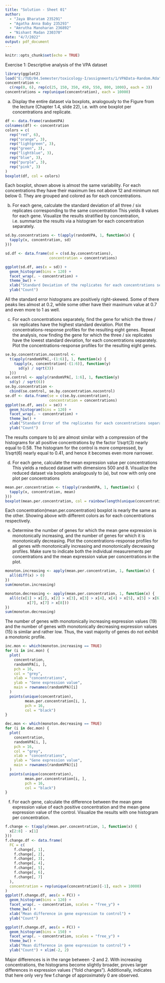 ```yaml
---
title: "Solution - Sheet 01"
author: 
  - "Jaya Bharatam 235291"
  - "Agatha Anna Baby 235293"
  - "Amrutha Manoharan 236892"
  - "Nishant Madan 230370"
date: "4/7/2022"
output: pdf_document
---
```


```r
knitr::opts_chunk$set(echo = TRUE)
```

Exercise 1: Descriptive analysis of the VPA dataset

```r
library(ggplot2)
load("E:/TUD/04.Semester/toxicology-I/assignments/1/VPAData-Random.Rda")
concentration <-
  c(rep(0, 6), rep(c(25, 150, 350, 450, 550, 800, 1000), each = 3))
concentrations = rep(unique(concentration), each = 10000)
```

(a) Display the entire dataset via boxplots, analogously to the Figure from the lecture (Chapter
1.4, slide 22), i.e. with one boxplot per concentrations and replicate.

```r
df <- data.frame(randomVPA)
colnames(df) <- concentration
colors = c(
  rep("red", 6),
  rep("orange", 3),
  rep("lightgreen", 3),
  rep("green", 3),
  rep("lightblue", 3),
  rep("blue", 3),
  rep("purple", 3),
  rep("pink", 3)
)
boxplot(df, col = colors)
```
Each boxplot, shown above is almost the same variability. For each concentrations they have their maximum lies not above 12 and minimum not below 0. They are grouped and colored as for each concentrations.


(b) For each gene, calculate the standard deviation of all three / six replicates corresponding to
the same concentration This yields 8 values for each gene. Visualize the results stratified by
concentration, i.e. summarize the results via a histogram for each concentration separately.

```r
sd.by.concentrations <- t(apply(randomVPA, 1, function(x) {
  tapply(x, concentration, sd)
}))

sd.df <- data.frame(sd = c(sd.by.concentrations),
                    concentration = concentrations)

ggplot(sd.df, aes(x = sd)) +
  geom_histogram(bins = 120) +
  facet_wrap(. ~ concentration) +
  theme_bw() +
  xlab("Standard Deviation of the replicates for each concentrations separately") +
  ylab("Count")
```
All the standard error histograms are positively right-skewed. Some of there peaks lies almost at 0.2, while some other have their maximum value at 0.7 and even more to 1 as well. 

(c) For each concentrations separately, find the gene for which the three / six replicates have the
highest standard deviation. Plot the concentrations-response profiles for the resulting eight
genes. Repeat the analysis, now finding the gene for which the three / six replicates have
the lowest standard deviation, for each concentrations separately. Plot the concentrations-response
profiles for the resulting eight genes.

```r
se.by.concentration.nocontrol <-
  t(apply(randomVPA[,-(1:6)], 1, function(x) {
    tapply(x, concentration[-(1:6)], function(y)
      sd(y) / sqrt(3))
  }))
se.control <- apply(randomVPA[, 1:6], 1, function(y)
  sd(y) / sqrt(6))
se.by.concentration <-
  cbind(se.control, se.by.concentration.nocontrol)
se.df <- data.frame(se = c(se.by.concentration),
                    concentration = concentrations)
ggplot(se.df, aes(x = se)) +
  geom_histogram(bins = 120) +
  facet_wrap(. ~ concentration) +
  theme_bw() +
  xlab("Standard Error of the replicates for each concentrations separately") +
  ylab("Count")
```
The results compare to b) are almost similar with a compression of the histograms for all positive
concentrations by the factor 1/sqrt(3) nearly equal to 0.58. The histogram for the control is more compressed, by 1/sqrt(6) nearly equal to 0.41, and hence it becomes even more narrower.

(d) For each gene, calculate the mean expression value per concentrations This yields a reduced
dataset with dimensions 500 and 8. Visualize the reduced dataset via boxplots analogously
to (a), but now with only one plot per concentrations

```r
mean.per.concentration <- t(apply(randomVPA, 1, function(x) {
  tapply(x, concentration, mean)
}))
boxplot(mean.per.concentration, col = rainbow(length(unique(concentration))))
```
Each concentration(mean.per.concentration) boxplot is nearly the same as the other. Showing above with different colors as for each concentrations respectively.

(e) Determine the number of genes for which the mean gene expression is monotonically
increasing, and the number of genes for which it is monotonically decreasing. Plot the
concentrations-response profiles for all genes with monotonically increasing and monotonically
decreasing profiles. Make sure to indicate both the individual measurements per
concentrations and the mean expression value per concentrations in the plot.

```r
monoton.increasing <- apply(mean.per.concentration, 1, function(x) {
  all(diff(x) > 0)
})
sum(monoton.increasing)
```

```r
monoton.decreasing <- apply(mean.per.concentration, 1, function(x) {
  all(c(x[1] > x[2], x[2] > x[3], x[3] > x[4], x[4] > x[5], x[5] > x[6], x[6] >
          x[7], x[7] > x[8]))
})
sum(monoton.decreasing)
```

The number of genes with monotonically increasing expression values (19) and the number of genes with
monotonically decreasing expression values (15) is similar and rather low. Thus, the vast majority of genes do not exhibit a monotonic profile.

```r
inc.mon <- which(monoton.increasing == TRUE)
for (i in inc.mon) {
  plot(
    concentration,
    randomVPA[i, ],
    pch = 16,
    col = "grey",
    xlab = "concentrations",
    ylab = "Gene expression value",
    main = rownames(randomVPA)[i]
  )
  points(unique(concentration),
         mean.per.concentration[i, ],
         pch = 16,
         col = "black")
}
```

```r
dec.mon <- which(monoton.decreasing == TRUE)
for (i in dec.mon) {
  plot(
    concentration,
    randomVPA[i, ],
    pch = 16,
    col = "grey",
    xlab = "concentrations",
    ylab = "Gene expression value",
    main = rownames(randomVPA)[i]
  )
  points(unique(concentration),
         mean.per.concentration[i, ],
         pch = 16,
         col = "black")
}
```

(f) For each gene, calculate the difference between the mean gene expression value of each
positive concentration and the mean gene expression value of the control. Visualize the
results with one histogram per concentration.

```r
f.change <- t(apply(mean.per.concentration, 1, function(x) {
  x[2:8] - x[1]
}))
f.change.df <- data.frame(
  FC = c(
    f.change[, 1],
    f.change[, 2],
    f.change[, 3],
    f.change[, 4],
    f.change[, 5],
    f.change[, 6],
    f.change[, 7]
  ),
  concentration = rep(unique(concentration)[-1], each = 10000)
)
ggplot(f.change.df, aes(x = FC)) +
  geom_histogram(bins = 120) +
  facet_wrap(. ~ concentration, scales = "free_y") +
  theme_bw() +
  xlab("Mean difference in gene expression to control") +
  ylab("Count")
```

```r
ggplot(f.change.df, aes(x = FC)) +
  geom_histogram(bins = 150) +
  facet_wrap(. ~ concentration, scales = "free_y") +
  theme_bw() +
  xlab("Mean difference in gene expression to control") +
  ylab("Count") + xlim(-2, 2)
```

Major differences is in the range between -2 and 2. With increasing concentrations, the histograms
become slightly broader, proves larger differences in expression values (“fold changes”). Additionally, indicates that here only very few f.change of approximately 0 are observed.
